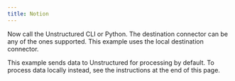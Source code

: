 ```yaml
---
title: Notion
---
```



<SharedContentNotion/>

Now call the Unstructured CLI or Python. The destination connector can be any of the ones supported. This example uses the local destination connector.

This example sends data to Unstructured for processing by default. To process data locally instead, see the instructions at the end of this page.


<CodeGroup>
  <NotionSh />
  <NotionPyV2 />
</CodeGroup>


<SharedPartitionByAPIOSS/>
